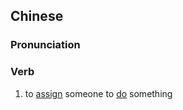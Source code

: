 {{also|派员}}
==Chinese==
{{zh-forms|s=派员}}

===Pronunciation===
{{zh-pron
|m=pàiyuán
|mn=phài-oân
|cat=v
}}

===Verb===
{{zh-verb}}

# to [[assign]] someone to [[do]] something